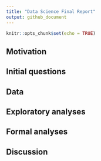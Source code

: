 ```yaml
---
title: "Data Science Final Report"
output: github_document
---
```


```r
knitr::opts_chunk$set(echo = TRUE)
```

## Motivation

## Initial questions

## Data 

## Exploratory analyses

## Formal analyses

## Discussion
